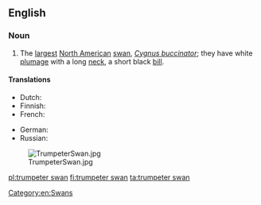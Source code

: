 ==English==

===Noun===
{{wikipedia}}
{{en-noun}}

# The [[largest]] [[North American]] [[swan]], ''[[Cygnus buccinator]]''; they have white [[plumage]] with a long [[neck]], a short black [[bill]].

====Translations====
{{trans-top|''Cygnus buccinator''}}
* Dutch: {{t|nl|trompetzwaan|f}}
* Finnish: {{t+|fi|trumpettijoutsen}}
* French: {{t|fr|cygne trompette|m}}
{{trans-mid}}
* German: {{t|de|Trompeterschwan}}
* Russian: {{t+|ru|ле́бедь-труба́ч|m}}
{{trans-bottom}}

[[Category:en:Swans]]

[[Image:TrumpeterSwan.jpg|thumb]]

[[pl:trumpeter swan]]
[[fi:trumpeter swan]]
[[ta:trumpeter swan]]
